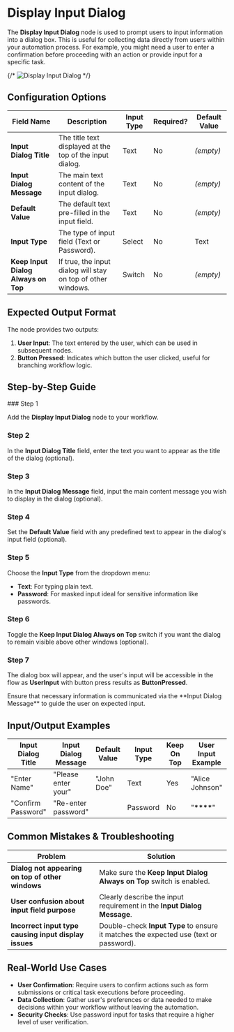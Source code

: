 
# Display Input Dialog

The **Display Input Dialog** node is used to prompt users to input information into a dialog box. This is useful for collecting data directly from users within your automation process. For example, you might need a user to enter a confirmation before proceeding with an action or provide input for a specific task.

{/* ![Display Input Dialog](./display-input-dialog.png) */}

## Configuration Options

| Field Name                          | Description                                                  | Input Type | Required? | Default Value |
| ----------------------------------- | ------------------------------------------------------------ | ---------- | --------- | ------------- |
| **Input Dialog Title**              | The title text displayed at the top of the input dialog.     | Text       | No        | _(empty)_     |
| **Input Dialog Message**            | The main text content of the input dialog.                   | Text       | No        | _(empty)_     |
| **Default Value**                   | The default text pre-filled in the input field.              | Text       | No        | _(empty)_     |
| **Input Type**                      | The type of input field (Text or Password).                  | Select     | No        | Text          |
| **Keep Input Dialog Always on Top** | If true, the input dialog will stay on top of other windows. | Switch     | No        | _(empty)_     |

## Expected Output Format

The node provides two outputs:

1. **User Input**: The text entered by the user, which can be used in subsequent nodes.
2. **Button Pressed**: Indicates which button the user clicked, useful for branching workflow logic.

## Step-by-Step Guide

<Steps>
### Step 1

Add the **Display Input Dialog** node to your workflow.

### Step 2

In the **Input Dialog Title** field, enter the text you want to appear as the title of the dialog (optional).

### Step 3

In the **Input Dialog Message** field, input the main content message you wish to display in the dialog (optional).

### Step 4

Set the **Default Value** field with any predefined text to appear in the dialog's input field (optional).

### Step 5

Choose the **Input Type** from the dropdown menu:

- **Text**: For typing plain text.
- **Password**: For masked input ideal for sensitive information like passwords.

### Step 6

Toggle the **Keep Input Dialog Always on Top** switch if you want the dialog to remain visible above other windows (optional).

### Step 7

The dialog box will appear, and the user's input will be accessible in the flow as **UserInput** with button press results as **ButtonPressed**.

</Steps>

<Callout type="warning" title="Important">
  Ensure that necessary information is communicated via the **Input Dialog
  Message** to guide the user on expected input.
</Callout>

## Input/Output Examples

| Input Dialog Title | Input Dialog Message | Default Value | Input Type | Keep On Top | User Input Example | Button Pressed Example |
| ------------------ | -------------------- | ------------- | ---------- | ----------- | ------------------ | ---------------------- |
| "Enter Name"       | "Please enter your"  | "John Doe"    | Text       | Yes         | "Alice Johnson"    | "OK"                   |
| "Confirm Password" | "Re-enter password"  |               | Password   | No          | "**\*\*\*\***"     | "Submit"               |

## Common Mistakes & Troubleshooting

| Problem                                               | Solution                                                                              |
| ----------------------------------------------------- | ------------------------------------------------------------------------------------- |
| **Dialog not appearing on top of other windows**      | Make sure the **Keep Input Dialog Always on Top** switch is enabled.                  |
| **User confusion about input field purpose**          | Clearly describe the input requirement in the **Input Dialog Message**.               |
| **Incorrect input type causing input display issues** | Double-check **Input Type** to ensure it matches the expected use (text or password). |

## Real-World Use Cases

- **User Confirmation**: Require users to confirm actions such as form submissions or critical task executions before proceeding.
- **Data Collection**: Gather user's preferences or data needed to make decisions within your workflow without leaving the automation.
- **Security Checks**: Use password input for tasks that require a higher level of user verification.
